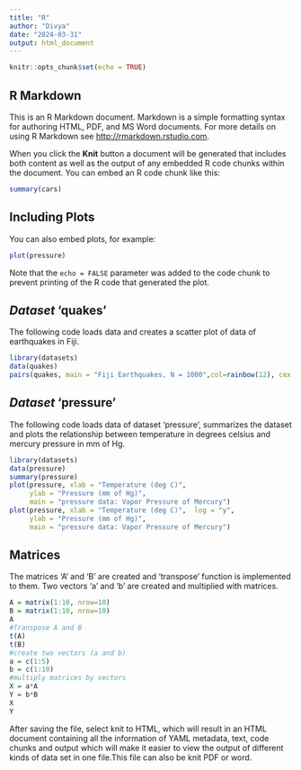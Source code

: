 ---
title: "R"
author: "Divya"
date: "2024-03-31"
output: html_document
---

```{r setup, include=FALSE}
knitr::opts_chunk$set(echo = TRUE)
```

## R Markdown

This is an R Markdown document. Markdown is a simple formatting syntax for authoring HTML, PDF, and MS Word documents. For more details on using R Markdown see <http://rmarkdown.rstudio.com>.

When you click the **Knit** button a document will be generated that includes both content as well as the output of any embedded R code chunks within the document. You can embed an R code chunk like this:

```{r cars}
summary(cars)
```

## Including Plots

You can also embed plots, for example:

```{r pressure, echo=FALSE}
plot(pressure)
```

Note that the `echo = FALSE` parameter was added to the code chunk to prevent printing of the R code that generated the plot.

## *Dataset* 'quakes'

The following code loads data and creates a scatter plot of data of earthquakes in Fiji. 
```{r}
library(datasets)
data(quakes)
pairs(quakes, main = "Fiji Earthquakes, N = 1000",col=rainbow(12), cex.main = 1.5, pch = ".")

```

## *Dataset* 'pressure'
The following code loads data of dataset 'pressure', summarizes the dataset and plots the relationship between temperature in degrees celsius and mercury pressure in mm of Hg.
```{r}
library(datasets)
data(pressure)
summary(pressure)
plot(pressure, xlab = "Temperature (deg C)",
     ylab = "Pressure (mm of Hg)",
     main = "pressure data: Vapor Pressure of Mercury")
plot(pressure, xlab = "Temperature (deg C)",  log = "y",
     ylab = "Pressure (mm of Hg)",
     main = "pressure data: Vapor Pressure of Mercury")
```

## Matrices

The matrices 'A' and 'B' are created and 'transpose' function is implemented to them. Two vectors 'a' and 'b' are created and multiplied with matrices.
```{r}
A = matrix(1:10, nrow=10)
B = matrix(1:10, nrow=10)
A
#Transpose A and B
t(A)
t(B)
#create two vectors (a and b)
a = c(1:5)
b = c(1:10)
#multiply matrices by vectors
X = a*A
Y = b*B
X
Y
```


After saving the file, select knit to HTML, which will result in an HTML document containing all the information of YAML metadata, text, code chunks and output which will make it easier to view the output of different kinds of data set in one file.This file can also be knit PDF or word.


